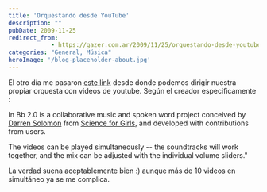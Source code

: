 ```yaml
---
title: 'Orquestando desde YouTube'
description: ""
pubDate: 2009-11-25
redirect_from: 
            - https://gazer.com.ar/2009/11/25/orquestando-desde-youtube/
categories: "General, Música"
heroImage: '/blog-placeholder-about.jpg'
---
```

El otro día me pasaron [este link](http://www.inbflat.net/) desde donde podemos dirigir nuestra propiar orquesta con videos de youtube. Según el creador especificamente :

In Bb 2.0 is a collaborative music and spoken word project conceived by [Darren Solomon](http://www.scienceforgirls.net/bio.html) from [Science for Girls](http://www.scienceforgirls.net/), and developed with contributions from users.

The videos can be played simultaneously -- the soundtracks will work together, and the mix can be adjusted with the individual volume sliders."

La verdad suena aceptablemente bien :) aunque más de 10 videos en simultáneo ya se me complica.
